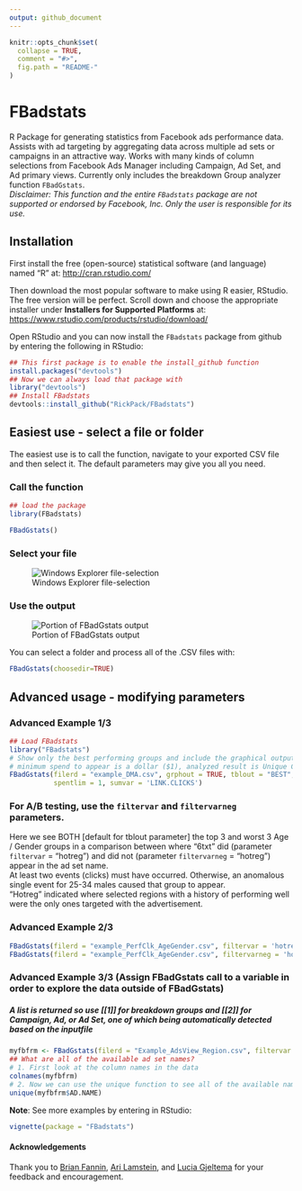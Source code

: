 ---
output: github_document
---

```{r, echo = FALSE}
knitr::opts_chunk$set(
  collapse = TRUE,
  comment = "#>",
  fig.path = "README-"
)
```

# FBadstats

R Package for generating statistics from Facebook ads performance data. Assists with ad targeting by aggregating data across multiple ad sets or campaigns in an attractive way. Works with many kinds of column selections from Facebook Ads Manager including Campaign, Ad Set, and Ad primary views. Currently only includes the breakdown Group analyzer function `FBadGstats`.  
*Disclaimer: This function and the entire `FBadstats` package are not supported or endorsed by Facebook, Inc. Only the user is responsible for its use.*

## Installation

First install the free (open-source) statistical software (and language) named "R" at:
[http://cran.rstudio.com/](http://cran.rstudio.com/)

Then download the most popular software to make using R easier, RStudio. The free version will be perfect. Scroll down and choose the appropriate installer under **Installers for Supported Platforms** at:
[https://www.rstudio.com/products/rstudio/download/](https://www.rstudio.com/products/rstudio/download/)

Open RStudio and you can now install the `FBadstats` package from github by entering the following in RStudio:
```{r gh-installation, eval = FALSE}
## This first package is to enable the install_github function
install.packages("devtools")
## Now we can always load that package with
library("devtools")
## Install FBadstats
devtools::install_github("RickPack/FBadstats")
```
## Easiest use - select a file or folder
The easiest use is to call the function, navigate to your exported CSV file and then select it. The default parameters may give you all you need.

### Call the function
```{r, message=FALSE, echo=FALSE}
## load the package
library(FBadstats)
```

```{r, message=FALSE, eval=FALSE}
FBadGstats()
```
### Select your file
![Windows Explorer file-selection](README-selectCSV.png)

### Use the output
![Portion of FBadGstats output](README-example.png)

You can select a folder and process all of the .CSV files with:
```{r, message=FALSE, eval=FALSE}
FBadGstats(choosedir=TRUE)
```
## Advanced usage - modifying parameters

### Advanced Example 1/3
```{r example1, fig.width = 10, fig.height = 4.5, fig.align = 'center'}
## Load FBadstats
library("FBadstats")
# Show only the best performing groups and include the graphical output, 
# minimum spend to appear is a dollar ($1), analyzed result is Unique CTR (Link Click-Through Rate)
FBadGstats(filerd = "example_DMA.csv", grphout = TRUE, tblout = "BEST", 
           spentlim = 1, sumvar = 'LINK.CLICKS')
```

### For A/B testing, use the `filtervar` and `filtervarneg` parameters. 
Here we see BOTH [default for tblout parameter] the top 3 and worst 3 Age / Gender groups in a comparison between where "6txt" did (parameter `filtervar` = "hotreg") and did not (parameter `filtervarneg` = "hotreg") appear in the ad set name.  
At least two events (clicks) must have occurred. Otherwise, an anomalous single event for 25-34 males caused that group to appear.  
"Hotreg" indicated where selected regions with a history of performing well were the only ones targeted with the advertisement.  

### Advanced Example 2/3
```{r example2, fig.width = 10, fig.height = 4.5, fig.align = 'center'}
FBadGstats(filerd = "example_PerfClk_AgeGender.csv", filtervar = 'hotreg',    printrow = 3, minevent = 2, grphout = FALSE)
FBadGstats(filerd = "example_PerfClk_AgeGender.csv", filtervarneg = 'hotreg', printrow = 3, minevent = 2,   grphout = FALSE)
```

### Advanced Example 3/3 (Assign FBadGstats call to a variable in order to explore the data outside of FBadGstats)
##### A list is returned so use [[1]] for breakdown groups and [[2]] for Campaign, Ad, or Ad Set, one of which being automatically detected based on the inputfile
```{r example3, fig.width = 10, fig.height = 4.5, fig.align = 'center'}
myfbfrm <- FBadGstats(filerd = "Example_AdsView_Region.csv", filtervar = 'Teach', grphout = FALSE)
## What are all of the available ad set names?
# 1. First look at the column names in the data
colnames(myfbfrm)
# 2. Now we can use the unique function to see all of the available names and appropriately adjust the filtervar parameter
unique(myfbfrm$AD.NAME)
```

**Note**: See more examples by entering in RStudio:
```{r, eval = FALSE}
vignette(package = "FBadstats")
```

#### Acknowledgements
Thank you to [Brian Fannin](http://pirategrunt.com/blog/), [Ari Lamstein](https://www.arilamstein.com/blog/), and [Lucia Gjeltema](http://ncdata4good.github.io/UWchallenge/recap.html) for your feedback and encouragement.
